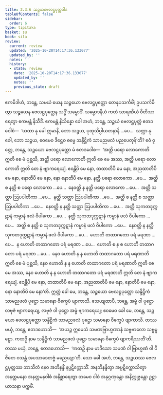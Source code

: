 ```yaml
---
title: 2.3.6 သဉ္စယဗေလဋ္ဌပုတ္တဝါဒ
tableOfContents: false
sidebar:
  order: 6
type: tipitaka
basket: su
book: sila
review:
  current: review
  updated: '2025-10-20T14:17:36.133077'
  updated_by: ''
  notes: ''
  history:
  - state: review
    date: '2025-10-20T14:17:36.133077'
    updated_by: ''
    notes: ''
    previous_state: draft
---
```



<DynamicBreadcrumb />


<ReviewStatus review={frontmatter.review} showDetails={true} />

<HypothesisAnnotation frontmatter={frontmatter} />

<Division number="179" book="sila" e="ch" v="6" p="54">

<Paragraph number="258" book="sila">
ဧကမိဒါဟံ, ဘန္တေ, သမယံ ယေန သဉ္စယော ဗေလဋ္ဌပုတ္တော တေနုပသင်္ကမိံ; ဥပသင်္ကမိတွာ သဉ္စယေန ဗေလဋ္ဌပုတ္တေန သဒ္ဓိံ သမ္မောဒိံ. သမ္မောဒနီယံ ကထံ သာရဏီယံ ဝီတိသာရေတွာ ဧကမန္တံ နိသီဒိံ. ဧကမန္တံ နိသိန္နော ခေါ အဟံ, ဘန္တေ, သဉ္စယံ ဗေလဋ္ဌပုတ္တံ ဧတဒဝေါစံ—  ‘ယထာ နု ခေါ ဣမာနိ, ဘော သဉ္စယ, ပုထုသိပ္ပါယတနာနိ …ပေ…  သက္ကာ နု ခေါ, ဘော သဉ္စယ, ဧဝမေဝ ဒိဋ္ဌေဝ ဓမ္မေ သန္ဒိဋ္ဌိကံ သာမညဖလံ ပညပေတုန်’တိ?
</Paragraph>

</Division>
<Division number="180" book="sila" e="ch" v="6" p="54">

<Paragraph number="259" book="sila">
ဧဝံ ဝုတ္တေ, ဘန္တေ, သဉ္စယော ဗေလဋ္ဌပုတ္တော မံ ဧတဒဝေါစ—  ‘အတ္ထိ ပရော လောကောတိ ဣတိ စေ မံ ပုစ္ဆသိ, အတ္ထိ ပရော လောကောတိ ဣတိ စေ မေ အဿ, အတ္ထိ ပရော လောကောတိ ဣတိ တေ နံ ဗျာကရေယျံ. ဧဝန္တိပိ မေ နော, တထာတိပိ မေ နော, အညထာတိပိ မေ နော, နောတိပိ မေ နော, နော နောတိပိ မေ နော. နတ္ထိ ပရော လောကော …ပေ…  အတ္ထိ စ နတ္ထိ စ ပရော လောကော …ပေ…  နေဝတ္ထိ န နတ္ထိ ပရော လောကော …ပေ…  အတ္ထိ သတ္တာ ဩပပါတိကာ …ပေ…  နတ္ထိ သတ္တာ ဩပပါတိကာ …ပေ…  အတ္ထိ စ နတ္ထိ စ သတ္တာ ဩပပါတိကာ …ပေ…  နေဝတ္ထိ န နတ္ထိ သတ္တာ ဩပပါတိကာ …ပေ…  အတ္ထိ သုကတဒုက္ကဋာနံ ကမ္မာနံ ဖလံ ဝိပါကော …ပေ…  နတ္ထိ သုကတဒုက္ကဋာနံ ကမ္မာနံ ဖလံ ဝိပါကော …ပေ…  အတ္ထိ စ နတ္ထိ စ သုကတဒုက္ကဋာနံ ကမ္မာနံ ဖလံ ဝိပါကော …ပေ…  နေဝတ္ထိ န နတ္ထိ သုကတဒုက္ကဋာနံ ကမ္မာနံ ဖလံ ဝိပါကော …ပေ…  ဟောတိ တထာဂတော ပရံ မရဏာ …ပေ…  န ဟောတိ တထာဂတော ပရံ မရဏာ …ပေ…  ဟောတိ စ န စ ဟောတိ တထာဂတော ပရံ မရဏာ …ပေ…  နေဝ ဟောတိ န န ဟောတိ တထာဂတော ပရံ မရဏာတိ ဣတိ စေ မံ ပုစ္ဆသိ, နေဝ ဟောတိ န န ဟောတိ တထာဂတော ပရံ မရဏာတိ ဣတိ စေ မေ အဿ, နေဝ ဟောတိ န န ဟောတိ တထာဂတော ပရံ မရဏာတိ ဣတိ တေ နံ ဗျာကရေယျံ. ဧဝန္တိပိ မေ နော, တထာတိပိ မေ နော, အညထာတိပိ မေ နော, နောတိပိ မေ နော, နော နောတိပိ မေ နော’တိ.
</Paragraph>

</Division>
<Division number="181" book="sila" e="ch" v="6" p="55">

<Paragraph number="260" book="sila">
ဣတ္ထံ ခေါ မေ, ဘန္တေ, သဉ္စယော ဗေလဋ္ဌပုတ္တော သန္ဒိဋ္ဌိကံ သာမညဖလံ ပုဋ္ဌော သမာနော ဝိက္ခေပံ ဗျာကာသိ. သေယျထာပိ, ဘန္တေ, အမ္ဗံ ဝါ ပုဋ္ဌော လဗုဇံ ဗျာကရေယျ, လဗုဇံ ဝါ ပုဋ္ဌော အမ္ဗံ ဗျာကရေယျ; ဧဝမေဝ ခေါ မေ, ဘန္တေ, သဉ္စယော ဗေလဋ္ဌပုတ္တော သန္ဒိဋ္ဌိကံ သာမညဖလံ ပုဋ္ဌော သမာနော ဝိက္ခေပံ ဗျာကာသိ. တဿ မယှံ, ဘန္တေ, ဧတဒဟောသိ—  ‘အယဉ္စ ဣမေသံ သမဏဗြာဟ္မဏာနံ သဗ္ဗဗာလော သဗ္ဗမူဠှော. ကထဉှိ နာမ သန္ဒိဋ္ဌိကံ သာမညဖလံ ပုဋ္ဌော သမာနော ဝိက္ခေပံ ဗျာကရိဿတီ’တိ. တဿ မယှံ, ဘန္တေ, ဧတဒဟောသိ—  ‘ကထဉှိ နာမ မာဒိသော သမဏံ ဝါ ဗြာဟ္မဏံ ဝါ ဝိဇိတေ ဝသန္တံ အပသာဒေတဗ္ဗံ မညေယျာ’တိ. သော ခေါ အဟံ, ဘန္တေ, သဉ္စယဿ ဗေလဋ္ဌပုတ္တဿ ဘာသိတံ နေဝ အဘိနန္ဒိံ နပ္ပဋိက္ကောသိံ. အနဘိနန္ဒိတွာ အပ္ပဋိက္ကောသိတွာ အနတ္တမနော အနတ္တမနဝါစံ အနိစ္ဆာရေတွာ တမေဝ ဝါစံ အနုဂ္ဂဏှန္တော အနိက္ကုဇ္ဇန္တော ဥဋ္ဌာယာသနာ ပက္ကမိံ.
</Paragraph>
</Division>